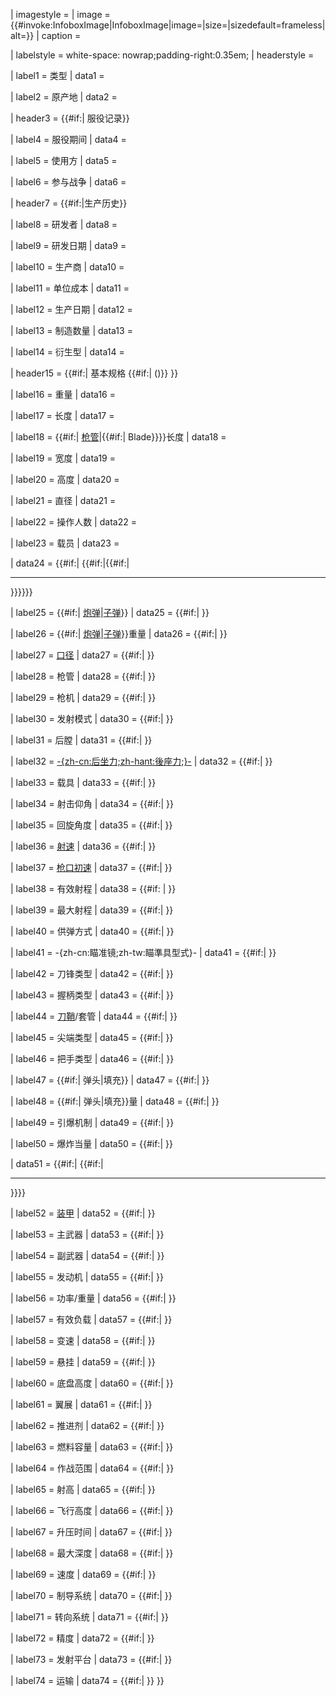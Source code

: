 {{infobox
| bodyclass = vcard
| bodystyle = {{WPMILHIST Infobox style|main_box_raw}}

| aboveclass = hproduct
| abovestyle = {{WPMILHIST Infobox style|header_raw}} font-size: 110%;
| above = <includeonly> <span class="fn org"> {{{name|{{PAGENAME}}}}} </span> </includeonly>

| imagestyle = {{WPMILHIST Infobox style|image_box_raw}}
| image = {{#invoke:InfoboxImage|InfoboxImage|image={{{image|}}}|size={{{image_size|}}}|sizedefault=frameless|alt={{{alt|}}}}}
| caption = {{{caption|}}}

| labelstyle =  white-space: nowrap;padding-right:0.35em;
| headerstyle = {{WPMILHIST Infobox style|header_raw}}

| label1 =  类型
| data1 = {{{type|}}}

| label2 =  原产地
| data2 = {{{origin|}}}

| header3 = {{#if:{{{service|}}}{{{used_by|}}}{{{wars|}}}| 服役记录}}

| label4 =  服役期间
| data4 = {{{service|}}}

| label5 =  使用方
| data5 = {{{used_by|}}}

| label6 =  参与战争
| data6 = {{{wars|}}}

| header7 = {{#if:{{{designer|}}}{{{design_date|}}}{{{manufacturer|}}}{{{unit_cost|}}}{{{production_date|}}}{{{number|}}}{{{variants|}}}|生产历史}}

| label8 =  研发者
| data8 = {{{designer|}}}

| label9 =  研发日期
| data9 = {{{design_date|}}}

| label10 =  生产商
| data10 = {{{manufacturer|}}}

| label11 =  单位成本
| data11 = {{{unit_cost|}}}

| label12 =  生产日期
| data12 = {{{production_date|}}}

| label13 =  制造数量
| data13 = {{{number|}}}

| label14 =  衍生型
| data14 = {{{variants|}}}

| header15 = {{#if:{{{weight|}}}{{{length|}}}{{{part_length|}}}{{{width|}}}{{{height|}}}{{{diameter|}}}{{{crew|}}}{{{passengers|}}}{{{cartridge|}}}{{{cartridge_weight|}}}{{{caliber|}}}{{{barrels|}}}{{{action|}}}{{{breech|}}}{{{recoil|}}}{{{carriage|}}}{{{elevation|}}}{{{traverse|}}}{{{rate|}}}{{{velocity|}}}{{{range|}}}{{{max_range|}}}{{{feed|}}}{{{sights|}}}{{{blade_type|}}}{{{hilt_type|}}}{{{sheath_type|}}}{{{head_type|}}}{{{haft_type|}}}{{{filling|}}}{{{filling_weight|}}}{{{detonation|}}}{{{yield|}}}{{{armour|}}}{{{primary_armament|}}}{{{secondary_armament|}}}{{{engine|}}}{{{engine_power|}}}{{{pw_ratio|}}}{{{payload_capacity|}}}{{{transmission|}}}{{{suspension|}}}{{{clearance|}}}{{{wingspan|}}}{{{propellant|}}}{{{fuel_capacity|}}}{{{vehicle_range|}}}{{{ceiling|}}}{{{altitude|}}}{{{boost|}}}{{{depth|}}}{{{speed|}}}{{{guidance|}}}{{{steering|}}}{{{accuracy|}}}{{{launch_platform|}}}{{{transport|}}}| 基本规格 {{#if:{{{spec_label|}}}| ({{{spec_label}}})}} }}

| label16 =  重量
| data16 = {{{weight|}}}

| label17 =  长度
| data17 = {{{length|}}}

| label18 =  {{#if:{{{is_ranged|}}}{{{is_artillery|}}}| [[枪管]]|{{#if:{{{is_bladed|}}}| Blade}}}}长度
| data18 = {{{part_length|}}}

| label19 =  宽度
| data19 = {{{width|}}}

| label20 =  高度
| data20 = {{{height|}}}

| label21 =  直径
| data21 =  {{{diameter|}}}

| label22 =  操作人数
| data22 =  {{{crew|}}}

| label23 =  载员
| data23 =  {{{passengers|}}}

| data24 = {{#if:{{{weight|}}}{{{length|}}}{{{part_length|}}}{{{width|}}}{{{height|}}}{{{diameter|}}}{{{crew|}}}{{{passengers|}}}| 
{{#if:{{{is_ranged|}}}{{{is_artillery|}}}{{{is_bladed|}}}{{{is_explosive|}}}|{{#if:{{{cartridge|}}}{{{cartridge_weight|}}}{{{caliber|}}}{{{barrels|}}}{{{action|}}}{{{breech|}}}{{{recoil|}}}{{{carriage|}}}{{{elevation|}}}{{{traverse|}}}{{{rate|}}}{{{velocity|}}}{{{range|}}}{{{max_range|}}}{{{feed|}}}{{{sights|}}}{{{blade_type|}}}{{{hilt_type|}}}{{{sheath_type|}}}{{{head_type|}}}{{{haft_type|}}}{{{filling|}}}{{{filling_weight|}}}{{{detonation|}}}{{{yield|}}}| <hr/> }}}}}}

| label25 = {{#if:{{{is_artillery|}}}| [[炮弹]]|[[子弹]]}}
| data25 = {{#if:{{{is_ranged|}}}{{{is_artillery|}}}| {{{cartridge|}}} }}

| label26 = {{#if:{{{is_artillery|}}}| [[炮弹]]|[[子弹]]}}重量
| data26 = {{#if:{{{is_ranged|}}}{{{is_artillery|}}}| {{{cartridge_weight|}}} }}

| label27 = [[口径]]
| data27 = {{#if:{{{is_ranged|}}}{{{is_artillery|}}}| {{{caliber|}}} }}

| label28 = 枪管
| data28 = {{#if:{{{is_ranged|}}}{{{is_artillery|}}}| {{{barrels|}}} }}

| label29 = 枪机
| data29 = {{#if:{{{is_ranged|}}}| {{{action|}}} }}

| label30 = 发射模式
| data30 = {{#if:{{{is_ranged|}}}| {{{mode|}}} }}

| label31 = 后膛
| data31 = {{#if:{{{is_artillery|}}}| {{{breech|}}} }}

| label32 = [[后坐力|-{zh-cn:后坐力;zh-hant:後座力;}-]]
| data32 = {{#if:{{{is_artillery|}}}| {{{recoil|}}} }}

| label33 = 载具
| data33 = {{#if:{{{is_artillery|}}}| {{{carriage|}}} }}

| label34 = 射击仰角
| data34 = {{#if:{{{is_artillery|}}}| {{{elevation|}}} }}

| label35 = 回旋角度
| data35 = {{#if:{{{is_artillery|}}}| {{{traverse|}}} }}

| label36 = [[射速]]
| data36 = {{#if:{{{is_ranged|}}}{{{is_artillery|}}}| {{{rate|}}} }}

| label37 = [[枪口初速]]
| data37 = {{#if:{{{is_ranged|}}}{{{is_artillery|}}}| {{{velocity|}}} }}

| label38 = 有效射程
| data38 = {{#if:{{{is_ranged|}}} {{{is_explosive|}}}{{{is_artillery|}}}| {{{range|}}} }}

| label39 = 最大射程
| data39 = {{#if:{{{is_ranged|}}}{{{is_explosive|}}}{{{is_artillery|}}}| {{{max_range|}}} }}

| label40 = 供弹方式
| data40 = {{#if:{{{is_ranged|}}}| {{{feed|}}} }}

| label41 = -{zh-cn:瞄准镜;zh-tw:瞄準具型式}-
| data41 = {{#if:{{{is_ranged|}}}{{{is_artillery|}}}| {{{sights|}}} }}

| label42 = 刀锋类型
| data42 = {{#if:{{{is_bladed|}}}| {{{blade_type|}}} }}

| label43 = 握柄类型
| data43 = {{#if:{{{is_bladed|}}}| {{{hilt_type|}}} }}

| label44 = [[刀鞘]]/套管
| data44 = {{#if:{{{is_bladed|}}}| {{{sheath_type|}}} }}

| label45 = 尖端类型
| data45 = {{#if:{{{is_bladed|}}}| {{{head_type|}}} }}

| label46 = 把手类型
| data46 = {{#if:{{{is_bladed|}}}| {{{haft_type|}}} }}

| label47 = {{#if:{{{is_missile|}}}| 弹头|填充}}
| data47 = {{#if:{{{is_explosive|}}}{{{is_missile|}}}| {{{filling|}}} }}

| label48 = {{#if:{{{is_missile|}}}| 弹头|填充}}量
| data48 = {{#if:{{{is_explosive|}}}{{{is_missile|}}}| {{{filling_weight|}}} }}

| label49 = 引爆机制
| data49 = {{#if:{{{is_explosive|}}}{{{is_missile|}}}| {{{detonation|}}} }}

| label50 = 爆炸当量
| data50 = {{#if:{{{is_explosive|}}}{{{is_missile|}}}| {{{yield|}}} }}

| data51 = {{#if:{{{is_vehicle|}}}{{{is_missile|}}}| {{#if:{{{armour|}}}{{{primary_armament|}}}{{{secondary_armament|}}}{{{engine|}}}{{{engine_power|}}}{{{pw_ratio|}}}{{{payload_capacity|}}}{{{transmission|}}}{{{suspension|}}}{{{clearance|}}}{{{wingspan|}}}{{{propellant|}}}{{{fuel_capacity|}}}{{{vehicle_range|}}}{{{ceiling|}}}{{{altitude|}}}{{{boost|}}}{{{depth|}}}{{{speed|}}}{{{guidance|}}}{{{steering|}}}{{{accuracy|}}}{{{launch_platform|}}}{{{transport|}}}| <hr/> }}}}

| label52 = [[装甲]]
| data52 = {{#if:{{{is_vehicle|}}}| {{{armour|}}} }}

| label53 = 主武器
| data53 = {{#if:{{{is_vehicle|}}}| {{{primary_armament|}}} }}

| label54 = 副武器
| data54 = {{#if:{{{is_vehicle|}}}| {{{secondary_armament|}}} }}

| label55 = 发动机
| data55 = {{#if:{{{is_vehicle|}}}{{{is_missile|}}}| {{br separated entries|1={{{engine|}}}| 2={{{engine_power|}}}}} }}

| label56 = 功率/重量
| data56 = {{#if:{{{is_vehicle|}}}| {{{pw_ratio|}}} }}

| label57 = 有效负载
| data57 = {{#if:{{{is_vehicle|}}}| {{{payload_capacity|}}} }}

| label58 = 变速
| data58 = {{#if:{{{is_vehicle|}}}| {{{transmission|}}} }}

| label59 = 悬挂
| data59 = {{#if:{{{is_vehicle|}}}| {{{suspension|}}} }}

| label60 = 底盘高度
| data60 = {{#if:{{{is_vehicle|}}}| {{{clearance|}}} }}

| label61 = 翼展
| data61 = {{#if:{{{is_missile|}}}| {{{wingspan|}}} }}

| label62 = 推进剂
| data62 = {{#if:{{{is_missile|}}}| {{{propellant|}}} }}

| label63 = 燃料容量
| data63 = {{#if:{{{is_vehicle|}}}| {{{fuel_capacity|}}} }}

| label64 = 作战范围
| data64 = {{#if:{{{is_vehicle|}}}{{{is_missile|}}}| {{{vehicle_range|}}} }}

| label65 = 射高
| data65 = {{#if:{{{is_missile|}}}| {{{ceiling|}}} }}

| label66 = 飞行高度
| data66 = {{#if:{{{is_missile|}}}| {{{altitude|}}} }}

| label67 = 升压时间
| data67 = {{#if:{{{is_missile|}}}| {{{boost|}}} }}

| label68 = 最大深度
| data68 = {{#if:{{{is_missile|}}}| {{{depth|}}} }}

| label69 = 速度
| data69 = {{#if:{{{is_vehicle|}}}{{{is_missile|}}}| {{{speed|}}} }}

| label70 = 制导系统
| data70 = {{#if:{{{is_vehicle|}}}{{{is_missile|}}}| {{{guidance|}}} }}

| label71 = 转向系统
| data71 = {{#if:{{{is_vehicle|}}}{{{is_missile|}}}| {{{steering|}}} }}

| label72 = 精度
| data72 = {{#if:{{{is_missile|}}}| {{{accuracy|}}} }}

| label73 = 发射平台
| data73 = {{#if:{{{is_missile|}}}| {{{launch_platform|}}} }}

| label74 = 运输
| data74 = {{#if:{{{is_missile|}}}| {{{transport|}}} }} 
}}<noinclude>
{{Documentation}}
</noinclude>